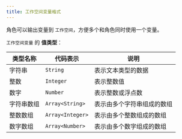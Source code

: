 ```yaml
---
title: 工作空间变量格式
---
```


角色可以输出变量到 `工作空间`，方便多个和角色同时使用一个变量。

`工作空间变量` 的 **值类型**：

| 类型名称          | 代码表示          | 说明                     |
|-------------------|-------------------|--------------------------|
| 字符串            | `String`          | 表示文本类型的数据       |
| 整数              | `Integer`         | 表示整数值               |
| 数字              | `Number`          | 表示整数或浮点数         |
| 字符串数组        | `Array<String>`   | 表示由多个字符串组成的数组 |
| 整数数组          | `Array<Integer>`  | 表示由多个整数组成的数组   |
| 数字数组          | `Array<Number>`   | 表示由多个数字组成的数组   |

